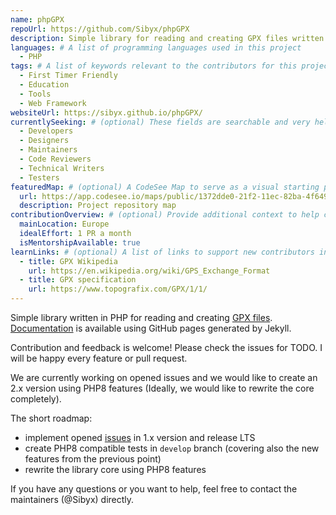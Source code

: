 ```yaml
---
name: phpGPX
repoUrl: https://github.com/Sibyx/phpGPX
description: Simple library for reading and creating GPX files written in PHP.
languages: # A list of programming languages used in this project
  - PHP
tags: # A list of keywords relevant to the contributors for this project
  - First Timer Friendly
  - Education
  - Tools
  - Web Framework
websiteUrl: https://sibyx.github.io/phpGPX/
currentlySeeking: # (optional) These fields are searchable and very helpful for contributors to match well with your project
  - Developers
  - Designers
  - Maintainers
  - Code Reviewers
  - Technical Writers
  - Testers
featuredMap: # (optional) A CodeSee Map to serve as a visual starting point for contributors
  url: https://app.codesee.io/maps/public/1372dde0-21f2-11ec-82ba-4f649219975d
  description: Project repository map
contributionOverview: # (optional) Provide additional context to help contributors match well with your project
  mainLocation: Europe
  idealEffort: 1 PR a month
  isMentorshipAvailable: true
learnLinks: # (optional) A list of links to support new contributors in learning about your project and tech stack and culture / community
  - title: GPX Wikipedia
    url: https://en.wikipedia.org/wiki/GPS_Exchange_Format
  - title: GPX specification
    url: https://www.topografix.com/GPX/1/1/
---
```


<!-- Divide your content into sections using our handy shortcodes. Each section is optional -->

<Overview>

Simple library written in PHP for reading and creating [GPX files](https://en.wikipedia.org/wiki/GPS_Exchange_Format).
[Documentation](https://sibyx.github.io/phpGPX/) is available using GitHub pages generated by Jekyll.

</Overview>

<Contributing>

Contribution and feedback is welcome! Please check the issues for TODO. I will be happy every feature or pull request.

We are currently working on opened issues and we would like to create an 2.x version using PHP8 features (Ideally, we
would like to rewrite the core completely).

The short roadmap:

- implement opened [issues](https://github.com/Sibyx/phpGPX/issues) in 1.x version and release LTS
- create PHP8 compatible tests in `develop` branch (covering also the new features from the previous point)
- rewrite the library core using PHP8 features

If you have any questions or you want to help, feel free to contact the maintainers (@Sibyx) directly.

</Contributing>

